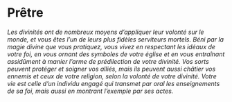 # Prêtre

_Les divinités ont de nombreux moyens d’appliquer leur volonté sur le monde, et vous êtes l’un de leurs plus fidèles serviteurs mortels. Béni par la magie divine que vous pratiquez, vous vivez en respectant les idéaux de votre foi, en vous ornant des symboles de votre église et en vous entraînant assidûment à manier l’arme de prédilection de votre divinité. Vos sorts peuvent protéger et soigner vos alliés, mais ils peuvent aussi châtier vos ennemis et ceux de votre religion, selon la volonté de votre divinité. Votre vie est celle d’un individu engagé qui transmet par oral les enseignements de sa foi, mais aussi en montrant l’exemple par ses actes._
